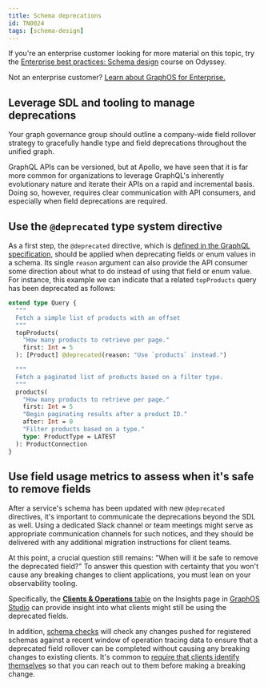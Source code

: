 ```yaml
---
title: Schema deprecations
id: TN0024
tags: [schema-design]
---
```


<Tip>

If you're an enterprise customer looking for more material on this topic, try the [Enterprise best practices: Schema design](https://www.apollographql.com/tutorials/schema-design-best-practices) course on Odyssey.

Not an enterprise customer? [Learn about GraphOS for Enterprise.](/graphos/enterprise)

</Tip>

## Leverage SDL and tooling to manage deprecations

Your graph governance group should outline a company-wide field rollover strategy to gracefully handle type and field deprecations throughout the unified graph.

GraphQL APIs can be versioned, but at Apollo, we have seen that it is far more common for organizations to leverage GraphQL's inherently evolutionary nature and iterate their APIs on a rapid and incremental basis. Doing so, however, requires clear communication with API consumers, and especially when field deprecations are required.

## Use the `@deprecated` type system directive

As a first step, the `@deprecated` directive, which is [defined in the GraphQL specification](https://spec.graphql.org/October2021/#sec--deprecated), should be applied when deprecating fields or enum values in a schema. Its single `reason` argument can also provide the API consumer some direction about what to do instead of using that field or enum value. For instance, this example we can indicate that a related `topProducts` query has been deprecated as follows:

```graphql
extend type Query {
  """
  Fetch a simple list of products with an offset
  """
  topProducts(
    "How many products to retrieve per page."
    first: Int = 5
  ): [Product] @deprecated(reason: "Use `products` instead.")

  """
  Fetch a paginated list of products based on a filter type.
  """
  products(
    "How many products to retrieve per page."
    first: Int = 5
    "Begin paginating results after a product ID."
    after: Int = 0
    "Filter products based on a type."
    type: ProductType = LATEST
  ): ProductConnection
}
```

## Use field usage metrics to assess when it's safe to remove fields

After a service's schema has been updated with new `@deprecated` directives, it's important to communicate the deprecations beyond the SDL as well. Using a dedicated Slack channel or team meetings might serve as appropriate communication channels for such notices, and they should be delivered with any additional migration instructions for client teams.

At this point, a crucial question still remains: "When will it be safe to remove the deprecated field?" To answer this question with certainty that you won't cause any breaking changes to client applications, you must lean on your observability tooling.

Specifically, the [**Clients & Operations** table](/graphos/metrics/field-usage#field-details) on the Insights page in [GraphOS Studio](/graphos/) can provide insight into what clients might still be using the deprecated fields.

In addition, [schema checks](/graphos/delivery/schema-checks) will check any changes pushed for registered schemas against a recent window of operation tracing data to ensure that a deprecated field rollover can be completed without causing any breaking changes to existing clients. It's common to [require that clients identify themselves](/technotes/TN0001-client-id-enforcement) so that you can reach out to them before making a breaking change.
